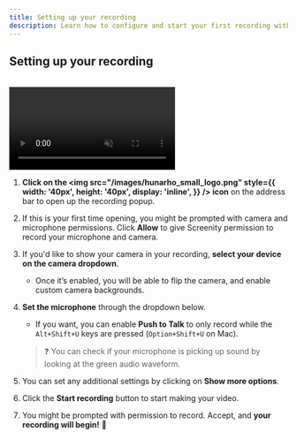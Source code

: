 ```yaml
---
title: Setting up your recording
description: Learn how to configure and start your first recording with the Screenity Chrome extension.
---
```



## Setting up your recording
<br/>
<video  style={{ width: "100%", height: "500px", borderRadius: "12px" }} loop autoPlay muted playsInline >
  <source src="/recording-demo.mp4" type="video/mp4" />
  Your browser does not support the video tag.
</video>


1. **Click on the <img src="/images/hunarho_small_logo.png" style={{ width: '40px', height: '40px', display: 'inline', }} /> icon** on the address bar to open up the recording popup.

2. If this is your first time opening, you might be prompted with camera and microphone permissions. Click **Allow** to give Screenity permission to record your microphone and camera.

3. If you'd like to show your camera in your recording, **select your device on the camera dropdown**.
   - Once it’s enabled, you will be able to flip the camera, and enable custom camera backgrounds.

4. **Set the microphone** through the dropdown below.
   - If you want, you can enable **Push to Talk** to only record while the `Alt+Shift+U` keys are pressed (`Option+Shift+U` on Mac).

   > ❓ You can check if your microphone is picking up sound by looking at the green audio waveform.

5. You can set any additional settings by clicking on **Show more options**.

6. Click the **Start recording** button to start making your video.

7. You might be prompted with permission to record. Accept, and **your recording will begin!** 🎉
